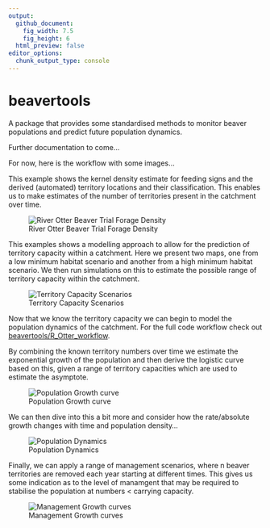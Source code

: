 ```yaml
---
output: 
  github_document:
    fig_width: 7.5
    fig_height: 6
  html_preview: false
editor_options: 
  chunk_output_type: console
---
```


# beavertools


A package that provides some standardised methods to monitor beaver populations and predict future population dynamics.

Further documentation to come...

For now, here is the workflow with some images...


This example shows the kernel density estimate for feeding signs and the derived (automated) territory locations and their classification. This enables us to make estimates of the number of territories present in the catchment over time.

![River Otter Beaver Trial Forage Density](man/figures/Otter_comb_test1.gif)


This examples shows a modelling approach to allow for the prediction of territory capacity within a catchment. Here we present two maps, one from a low minimum habitat scenario and another from a high minimum habitat scenario. We then run simulations on this to estimate the possible range of territory capacity within the catchment. 


![Territory Capacity Scenarios](R_Otter_workflow/2_Territory_simulations/plots/Lower_Upper_Capacity_maps.jpg)


Now that we know the territory capacity we can begin to model the population dynamics of the catchment. For the full code workflow check out [beavertools/R_Otter_workflow](beavertools/R_Otter_workflow).

By combining the known territory numbers over time we estimate the exponential growth of the population and then derive the logistic curve based on this, given a range of territory capacities which are used to estimate the asymptote. 


![Population Growth curve](R_Otter_workflow/3_Pop_expansion_predictions/plots/TerritoryPredictionc.png)

We can then dive into this a bit more and consider how the rate/absolute growth changes with time and population density...

![Population Dynamics](R_Otter_workflow/3_Pop_expansion_predictions/plots/TerritoryDynamics.png)

Finally, we can apply a range of management scenarios, where n beaver territories are removed each year starting at different times. This gives us some indication as to the level of manamgent that may be required to stabilise the population at numbers < carrying capacity.

![Management Growth curves](R_Otter_workflow/3_Pop_expansion_predictions/plots/MgmtDynamics.png)
